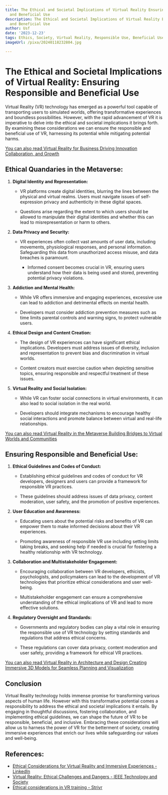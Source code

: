 ```yaml
---
title: The Ethical and Societal Implications of Virtual Reality Ensuring Responsible
  and Beneficial Use
description: The Ethical and Societal Implications of Virtual Reality Ensuring Responsible
  and Beneficial Use
author: Usf
date: '2023-12-23'
tags: Ethics, Society, Virtual Reality, Responsible Use, Beneficial Use
imageUrl: /pixa/20240118232804.jpg

---
```

# The Ethical and Societal  Implications  of Virtual Reality: Ensuring Responsible and Beneficial  Use

Virtual Reality (VR) technology has emerged as a powerful  tool capable of  transporting users to simulated worlds,  offering transformative experiences and boundless possibilities.  However,  with the rapid advancement of VR it is imperative to delve  into the ethical and societal implications it brings forth. By examining these considerations we can ensure the responsible and beneficial use of VR, harnessing its potential while mitigating potential harms.

[You can also read  Virtual Reality for Business Driving Innovation Collaboration,  and Growth](Virtual%20Reality%20for%20Business%20Driving%20Innovation%2C%20Collaboration%2C%20and%20Growth)


## Ethical Quandaries in the Metaverse:

1. **Digital Identity and Representation:**

    - VR platforms create digital identities, blurring  the lines between the physical and virtual realms. Users must navigate issues of self-expression privacy and authenticity in these digital spaces.

    - Questions arise regarding the extent to which users should be allowed to manipulate their digital identities and whether  this can lead to misrepresentation or harm to others.

2. **Data Privacy and Security:**

   - VR experiences often collect vast amounts of  user data, including movements, physiological responses, and personal information. Safeguarding this data from unauthorized access misuse, and data breaches is paramount.

     - Informed  consent becomes crucial in VR, ensuring users understand how  their data is being used and stored,  preventing potential privacy violations.

3. **Addiction and  Mental Health:**

   - While VR offers immersive and engaging experiences, excessive use can lead to addiction and detrimental effects on mental health.

    - Developers must consider addiction prevention  measures such as time limits  parental controls and warning signs, to protect vulnerable users.

4. **Ethical Design and Content Creation:**

   - The design of VR experiences can have significant ethical  implications. Developers must address issues of diversity,  inclusion and  representation to prevent bias and discrimination in virtual worlds.

   -  Content creators must exercise caution when depicting sensitive topics, ensuring responsible and respectful treatment of  these issues.

5. **Virtual Reality and Social Isolation:**

    - While VR can foster social connections in virtual environments, it can also  lead to social  isolation in the real world.

    - Developers should integrate  mechanisms to encourage healthy social interactions and promote balance between  virtual and real-life relationships.

[You can also read Virtual  Reality in the Metaverse Building  Bridges  to Virtual  Worlds and Communities](Virtual%20Reality%20in%20the%20Metaverse%20Building%20Bridges%20to%20Virtual%20Worlds%20and%20Communities)


##  Ensuring Responsible and Beneficial Use:

1. **Ethical Guidelines and Codes of Conduct:**

   - Establishing ethical guidelines and codes of conduct  for VR developers, designers and users can provide a framework for responsible VR practices.

   - These guidelines should address  issues of data privacy, content  moderation, user safety, and the promotion  of positive experiences.

2. **User Education  and Awareness:**

     - Educating users about the  potential risks and benefits of VR can empower them to make  informed decisions about their VR experiences.

   - Promoting awareness of responsible VR use including setting limits taking breaks, and seeking help if needed is crucial for fostering a healthy  relationship  with  VR technology.

3. **Collaboration and Multistakeholder Engagement:**

   -  Encouraging collaboration between VR developers, ethicists,  psychologists, and policymakers can lead to the development of VR technologies that prioritize ethical considerations  and user well-being.

   - Multistakeholder engagement can ensure a comprehensive understanding of the  ethical implications of VR and lead to more effective  solutions.

4. **Regulatory Oversight and Standards:**

   - Governments and regulatory bodies can play  a vital role in ensuring the responsible use of VR technology by setting standards and regulations that address ethical concerns.

   - These regulations can cover data privacy, content moderation and user safety,  providing a  framework for ethical VR practices.

[You can also read Virtual Reality in Architecture and Design Creating Immersive 3D Models for Seamless Planning and Visualization](Virtual%20Reality%20in%20Architecture%20and%20Design%20Creating%20Immersive%203D%20Models%20for%20Seamless%20Planning%20and%20Visualization)


## Conclusion

Virtual Reality technology holds immense promise for transforming various aspects of human life. However  with this transformative potential comes a responsibility to address the ethical and societal  implications it entails. By engaging in thoughtful discussions, fostering collaboration, and implementing ethical guidelines,  we can shape the future  of VR to  be responsible, beneficial, and inclusive.  Embracing these considerations will allow  us to harness the power of VR for the  betterment of society, creating immersive  experiences that enrich our lives while safeguarding our values and well-being.

## References:
- [Ethical Considerations for Virtual Reality and Immersive Experiences - LinkedIn](https://www.linkedin.com/pulse/ethical-considerations-virtual-reality-immersive-tatiana-fern%C3%A1ndez)
- [Virtual Reality: Ethical Challenges and Dangers - IEEE Technology and Society](https://technologyandsociety.org/virtual-reality-ethical-challenges-and-dangers/)
- [Ethical considerations in VR training - Strivr](https://www.strivr.com/blog/ethics-of-vr-for-training/)
